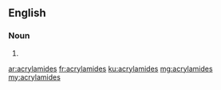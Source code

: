 ==English==

===Noun===
{{head|en|plural}}

# {{plural of|acrylamide|lang=en|nocat=1}}

[[ar:acrylamides]]
[[fr:acrylamides]]
[[ku:acrylamides]]
[[mg:acrylamides]]
[[my:acrylamides]]